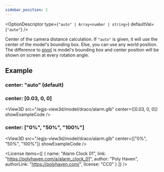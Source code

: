 ```yaml
---
sidebar_position: 2
---
```



<OptionDescriptor type={`"auto" | Array<number | string>`} defaultVal={`"auto"`} />

Center of the camera distance calculation.
If `"auto"` is given, it will use the center of the model's bounding box.
Else, you can use any world position.
The difference to [pivot](/docs/options/control/pivot) is model's bounding box and center position will be shown on screen at every rotation angle.

## Example
### center: "auto" (default)
<View3D
  src="/egjs-view3d/model/draco/alarm.glb"
  center="auto"
  showExampleCode />

### center: [0.03, 0, 0]
<View3D
  src="/egjs-view3d/model/draco/alarm.glb"
  center={[0.03, 0, 0]}
  showExampleCode />

### center: ["0%", "50%", "100%"]
<View3D
  src="/egjs-view3d/model/draco/alarm.glb"
  center={["0%", "50%", "100%"]}
  showExampleCode />

<License items={[
  {
    name: "Alarm Clock 01",
    link: "https://polyhaven.com/a/alarm_clock_01",
    author: "Poly Haven",
    authorLink: "https://polyhaven.com/",
    license: "CC0"
  }
]} />
